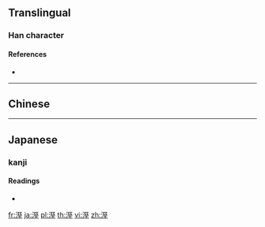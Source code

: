 {{character info/new}}
{{also|湿}}
==Translingual==

===Han character===
{{Han char|rn=85|rad=水|as=10|sn=13|four=31114|canj=EMVG}}

====References====
* {{Han ref|kx=0641.140|dkj=17992|dj=1048.190|hdz=31697.060|uh=6EBC|ud=28348|bh=B7C3|bd=47043}}

----

==Chinese==
{{zh-see|濕|v}}

----

==Japanese==

=== kanji ===
{{ja-kanji|grade=|rs=水10}}

==== Readings ====
* {{ja-readings|on=[[しつ]] (shitsu)}}

[[fr:溼]]
[[ja:溼]]
[[pl:溼]]
[[th:溼]]
[[vi:溼]]
[[zh:溼]]